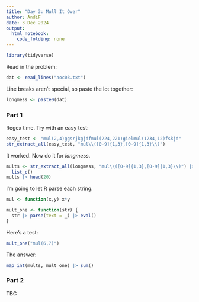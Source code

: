 ```yaml
---
title: "Day 3: Mull It Over"
author: AndiF
date: 3 Dec 2024
output: 
  html_notebook: 
    code_folding: none
---
```


```r
library(tidyverse)
```

Read in the problem:

```r
dat <- read_lines("aoc03.txt")
```

Line breaks aren't special, so paste the lot together:

```r
longmess <- paste0(dat)
```

### Part 1

Regex time. Try with an easy test:

```r
easy_test <- "mul(2,4)ggsrjkgjdfmul(224,221)gielmul(1234,12)fskjd"
str_extract_all(easy_test, "mul\\([0-9]{1,3},[0-9]{1,3}\\)")
```

It worked. Now do it for _longmess_.

```r
mults <- str_extract_all(longmess, "mul\\([0-9]{1,3},[0-9]{1,3}\\)") |>
  list_c()
mults |> head(20)
```

I'm going to let R parse each string.

```r
mul <- function(x,y) x*y

mult_one <- function(str) {
  str |> parse(text = _) |> eval()
}
```

Here's a test:

```r
mult_one("mul(6,7)")
```

The answer:

```r
map_int(mults, mult_one) |> sum()
```

### Part 2

TBC



